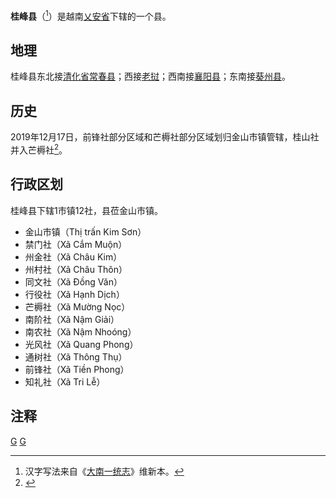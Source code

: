 {{Infobox Settlement
|name                   = 桂峰县
|settlement_type        = 县
|official_name          = 
|other_name             = 
|native_name            = {{lang|vi|Huyện Quế Phong}}
|nickname               = 
|motto                  = 
|image_skyline          = 
|imagesize              = 
|image_caption          = 
|image_flag             = 
|flag_size              = 
|image_seal             = 
|seal_size              = 
|image_shield           = 
|shield_size            = 
|image_blank_emblem     = 
|blank_emblem_size      = 
|image_map              = {{Infobox mapframe|frame-width=250|zoom=10}}
|mapsize                = 
|map_caption            = 
|image_map1             = 
|mapsize1               = 
|map_caption1           = 
|pushpin_map            = Vietnam
|pushpin_label_position = bottom
|pushpin_map_caption    = 
|pushpin_map1           = 
|pushpin_label_position1= 
|pushpin_map_caption1   = 
|subdivision_type       = 国家
|subdivision_name       = {{flag|Vietnam}}
|subdivision_type1      = [[越南行政区划|省]]
|subdivision_name1      = [[乂安省|乂安省]]
|subdivision_type2      = 行政区划
|subdivision_name2      = 1市镇12社
|subdivision_type3      = 
|subdivision_name3      = 
|seat_type              = 县莅
|seat                   = {{link-vi|金山市镇|Kim Sơn (thị trấn)}}
|government_type        = 
|leader_title           = 
|leader_name            = 
|leader_title1          = 
|leader_name1           = 
|established_title      = 
|established_date       = 
|area_magnitude         = 
|unit_pref              = 
|area_footnotes         = 
|area_total_km2         = 1890.32
|area_land_km2          = 
|area_water_km2         = 
|area_water_percent     = 
|area_urban_km2         = 
|area_metro_km2         = 
|population_as_of       = 2018年
|population_footnotes   = 
|population_note        = 
|population_total       = 75280
|population_density_km2 = auto
|population_metro             = 
|population_density_metro_km2 = 
|population_urban             = 
|population_density_urban_km2 = 
|timezone               = [[越南标准时间|越南标准时间]]
|utc_offset             = +7
|elevation_footnotes    = 
|elevation_m            = 
|coor_type              = 
|coordinates            = 
|postal_code_type       = 
|postal_code            = 
|area_code              = 
|website                = [http://quephong.nghean.gov.vn 桂峰县电子信息门户网站]
|footnotes              = 
}}
'''桂峰县'''（{{vie|v='''Huyện Quế Phong'''|hn=縣桂峰}}<ref>汉字写法来自《[[大南一统志|大南一统志]]》维新本。</ref>）是越南[[乂安省|乂安省]]下辖的一个县。

==地理==
桂峰县东北接[[清化省|清化省]][[常春县|常春县]]；西接[[老挝|老挝]]；西南接[[襄阳县_(越南)|襄阳县]]；东南接[[葵州县|葵州县]]。

==历史==
2019年12月17日，前锋社部分区域和芒槈社部分区域划归金山市镇管辖，桂山社并入芒槈社<ref>{{Cite web |url=http://vanban.chinhphu.vn/portal/page/portal/chinhphu/hethongvanban?mode=detail&document_id=198696 |title=Nghị quyết số 831/NQ-UBTVQH14 của ỦY BAN THƯỜNG VỤ QUỐC HỘI : Về việc sắp xếp các đơn vị hành chính cấp xã thuộc tỉnh Nghệ An |accessdate=2019-12-31 |archive-date=2020-06-05 |archive-url=https://web.archive.org/web/20200605144304/http://vanban.chinhphu.vn/portal/page/portal/chinhphu/hethongvanban?mode=detail&document_id=198696 |dead-url=no }}</ref>。

==行政区划==
桂峰县下辖1市镇12社，县莅金山市镇。
*金山市镇（Thị trấn Kim Sơn）
*禁门社（Xã Cắm Muộn）
*州金社（Xã Châu Kim）
*州村社（Xã Châu Thôn）
*同文社（Xã Đồng Văn）
*行役社（Xã Hạnh Dịch）
*芒槈社（Xã Mường Nọc）
*南阶社（Xã Nậm Giải）
*南农社（Xã Nậm Nhoóng）
*光风社（Xã Quang Phong）
*通树社（Xã Thông Thụ）
*前锋社（Xã Tiền Phong）
*知礼社（Xã Tri Lễ）

==注释==
{{reflist}}

{{乂安省行政区划}}
{{越南北中部之县市镇区域划分}}

[[Category:越南县份|G]]
[[Category:乂安省|G]]